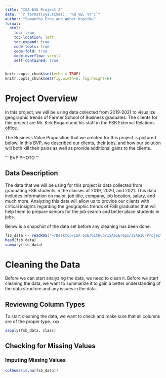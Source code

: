 ```yaml
---
title: "ISA 616 Project 2"
date: "`r format(Sys.time(), '%d %B, %Y')`"
author: "Samantha Erne and Amber Kopitke"
format:
  html:
    toc: true
    toc-location: left
    toc-expand: true
    code-tools: true 
    code-fold: true
    code-overflow: scroll
    self-contained: true
---
```


```r
knitr::opts_chunk$set(echo = TRUE)
knitr::opts_chunk$set(fig.width=8, fig.height=6)
```

# Project Overview

In this project, we will be using data collected from 2019-2021 to visualize geographic trends of Farmer School of Business graduates. The clients for this project are Mr. Kirk Bogard and his staff in the FSB External Relations office. 

The Business Value Proposition that we created for this project is pictured below. In this BVP, we described our clients, their jobs, and how our solution will both kill their pains as well as provide additional gains to the clients. 

'''
BVP PHOTO
'''

## Data Description

The data that we will be using for this project is data collected from graduating FSB students in the classes of 2019, 2020, and 2021. This data includes information on major, job title, company, job location, salary, and much more. Analyzing this data will allow us to provide our clients with critical insights regarding the geographic trends of FSB graduates that will help them to prepare seniors for the job search and better place students in jobs.

Below is a snapshot of the data set before any cleaning has been done. 

```r
fsb_data <- readRDS("~/Desktop/ISA 616/GitHub/ISA616repo/ISA616-Project2-Group1/FSB_BI_Survey_2019_2021.rds")
head(fsb_data)
summary(fsb_data)
```

# Cleaning the Data

Before we can start analyzing the data, we need to clean it. Before we start cleaning the data, we want to summarize it to gain a better understanding of the data structure and any issues in the data.

## Reviewing Column Types

To start cleaning the data, we want to check and make sure that all columns are of the proper type.  xxx

```r
sapply(fsb_data, class)
```


## Checking for Missing Values

### Imputing Missing Values

```r
colSums(is.na(fsb_data))
```
